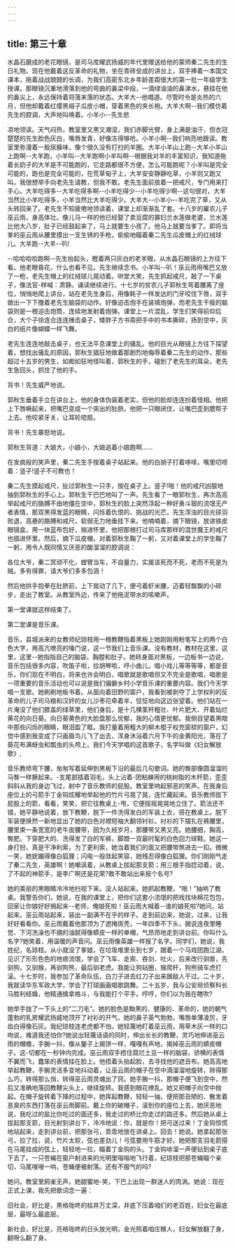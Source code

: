 ```yaml
---
---
---
```

title: 第三十章
---




水晶石磨成的老花眼镜，是司马库耀武扬威的年代里赠送给他的蒙师秦二先生的生日礼物。现在他戴着这反革命的礼物，坐在青砖垒成的讲台上，双手捧着一本国文课本，拖着战战兢兢的长调，为我们高密东北乡年龄差距很大的第一批一年级学生授课。那眼镜沉重地滑落到他的弯曲的鼻梁中段，一滴绿油油的鼻涕水，悬挂在他的鼻尖上，永远保持着将落末落的状态。大羊大--他唱道。尽管时令是炎热的六月，但他却戴着红缨黑缎子瓜皮小帽，穿着黑色的夹长袍。大羊大啊--我们模仿着先生的腔调，大声地叫唤着。小羊小--先生悲

凉地领读。天气闷热，教室里又黑又潮湿，我们赤脚光臂，身上满是油汗，但衣冠楚楚的先生脸色灰白，嘴唇发青，好像冻得够呛。小羊小啊--我们响亮地跟读。教室里弥漫着一股尿臊味，像个很久没有打扫的羊圈。大羊小羊山上跑--大羊小羊山上跑啊--大羊跑，小羊叫--大羊跑啊小羊叫啊--根据我对羊的丰富知识，我知道拖着长奶子的大羊是不可能跑的，它走路都很不方便，怎么可能跑呢？小羊叫是完全可能的，跑也是完全可能的，在荒草甸子上，大羊安安静静吃草，小羊则又跑又叫。我很想举手向老先生请教，但我不敢。老先生面前放着一把戒尺，专门用来打手心。大羊吃得多--大羊吃得多啊--小羊吃得少--小羊吃得少啊--这句很对，大羊当然比小羊吃得多，小羊当然比大羊吃得少。大羊大--小羊小--羊吃完了草，又从头转回来了。老先生不知疲倦地领读着，课堂上却渐渐乱了套。十八岁的雇农儿子巫云雨，身高体壮。像儿马一样的他已经娶了卖豆腐的寡妇兰水莲做老婆，兰水莲比他大八岁，肚子已经鼓起来了，马上就要生小孩了。他马上就要当爹了。即将当爹的巫云雨从腰里摸出一支生锈的手枪，偷偷地瞄着秦二先生瓜皮帽上的红绒球儿。大羊跑--大羊--叭!

--哈哈哈哈跑啊--先生抬起头，瞪着两只灰白的老羊眼，从水晶石眼镜的上方往下看。他老眼昏花，什么也看不见。先生继续念书。小羊叫--叭！巫云雨用嘴巴又放了一枪，老先生帽上的红绒球儿晃动着。哄堂大笑，先生抓起戒尺，敲了一下桌子，像法官-样喊：肃静。诵读继续进行。十七岁的贫农儿子郭秋生弯着腰离了座位，悄悄地爬上讲台，站在老先生身后，用像耗子一样发达的门牙咬住下唇，双手做出一下下撸着老先生脑袋的动作。好像迫击炮手在装填炮弹，而老先生干瘦的脑袋则是一根迫击炮筒，连续地发射着炮弹。课堂上一片混乱，学生们笑得前仰后合，大个子徐连合连连捶击桌子，矮胖子方书斋把手中的书本撕碎，扬到空中，灰白的纸片像蝴蝶一样飞舞。

老先生连连地敲击桌子，也无法平息课堂上的骚乱。他的目光从眼镜上方往下探望着，想找出骚乱的原因，郭秋生猖狂地做着那剧烈地侮辱着秦二先生的动作，那些超过十五岁的男生，如痴如狂地怪叫着，郭秋生的手，碰到了老先生的耳朵，老先生急回头，抓住了他的手。

背书！先生威严地说。

郭秋生垂着手立在讲台上，他的身体伪装着老实，但他的脸却连连扮着怪相。他把上下唇噘起来，把嘴巴变成一个突出的肚脐。他把一只眼闭住，让嘴巴歪到腮帮子上去。他咬紧牙关，让耳轮唿扇。

背书！先生暴怒地说。

郭秋生背道：大娘大，小娘小，大娘追着小娘跑啊……

在发疯般的笑声里，秦二先生手按着桌子站起来。他的白胡子打着哆嗦，嘴里叨唠着：竖子!竖子不可教也！

秦二先生摸起戒尺，扯过郭秋生一只手，按在桌子上。竖子!啪！他的戒尺凶狠地抽到郭秋生的手心上。郭秋生干巴巴地叫了一声。先生看了一眼郭秋生，再次高高举起戒尺的胳膊不由地僵在空中，郭秋生的脸上突然浮起一种好勇斗狠的流氓无产者表情，那双黑得发蓝的眼睛，闪烁着仇恨的、挑战的光芒。先生浑浊的目光铩羽败退，高悬的胳膊和戒尺，软弱无力地垂挂下来。他喃喃着，摘下眼镜，放进铁皮眼镜盒，用一块蓝布包好，揣进怀里，他把那根打过司马库那样的混世魔王的戒尺也插进怀里。然后，摘下瓜皮帽，对着郭秋生鞠了一躬，又对着课堂上的学生鞠了一躬，用令人既同情又厌恶的酸溜溜的腔调说：

各位大爷，秦二冥顽不化，螳臂当车，不自量力，实属该死而不死，老而不死是为贼。多有得罪，请大爷们多多包涵！

然后他拱手抱拳在肚脐前，上下晃动了几下，便弓着虾米腰，迈着轻飘飘的小碎步，走出了教室。从教室外边，传来了他拖泥带水的咳嗽声。

第一堂课就这样结束了。

第二堂课是音乐课。

音乐，县城派来的女教师纪琼枝用一根教鞭指着黑板上她刚刚用粉笔写上的两个白色大字，用高亢嘹亮的嗓门说，这一节我们上音乐课。没有教材，教材在这里，这里，这里--她指指自己的脑袋、胸膛和肚子。她转身面对黑板，一边板书一边说，音乐包括很多内容，吹笛子啦，拉胡琴啦，哼小曲儿，唱小戏儿等等等等，都是音乐，你们现在不明白，将来也许会明白，唱歌就是歌唱但又不完全是歌唱，唱歌是一项重要的音乐活动也可以说是我们偏僻乡村小学音乐课的重要内容。我们今天学唱一支歌。她刷刷地板书着。从面向着田野的窗户，我看到被剥夺了上学权利的反革命的儿子司马粮和汉奸的女儿沙枣花牵着羊，怔怔地向这边张望着。他们站在一片淹没了他们膝盖的绿草里，他们身后，是十几棵茎秆粗壮、叶片肥大、开着灿烂黄花的向日葵。向日葵黄色的大脸盘那么忧郁，我的心情更忧郁。我侧目望着黑暗中那些闪烁的眼睛，眼泪盈了眶。我打量着用粗大的柳木棍子权充窗棂的窗户，幻觉中感到我变成了只画眉鸟儿飞了出去，浑身沐浴着六月下午的金黄阳光，落在了葵花布满蚜虫和瓢虫的头颅上。我们今天学唱的这首歌子，名字叫做《妇女解放歌》,

音乐教师弯下腰，匆匆写着延伸到黑板下沿的最后几句歌词。她的臀部像圆溜溜的马臀一样撅起来。-支尾部插着羽毛，头上沾着-团粘蝉用的桃树脂的木杆箭，歪歪斜斜从我的身边飞过，射中了音乐教师的屁股。教室里响起邪恶的笑声。在我身后座位上的弓箭手丁金钩炫耀地举起他的竹片弓晃了晃，连忙藏起来。音乐教师拔下屁股上的箭，看看，笑笑，把它往教桌上-甩，它便摇摇晃晃地立住了。箭法还不错，她平静地说着，放下教鞭，脱下一件洗得发白的军装上衣，搭在教桌上。脱下军装便焕然一新地显出了她的白色对襟短袖大翻领衬衫。衬衫的下摆扎在裤腰里，腰里束一条宽宽的老牛皮腰带，因为久经岁月，那腰带又黑又亮。她腰细，胸高，臀肥。下穿肥大的、洗得发了白的军裤，脚蹬一双最时髦的白色回力球鞋。她这一身打扮，真是干净利索，为了更利索，她当着我们的面又把腰带煞进去一扣。微微一笑，她妩媚得像白狐狸；闪电一般敛起笑容，她残忍得像白狐狸。你们刚刚气走了秦二先生，英雄啊！她嘲讽着，从教桌上拔起那支箭；用三根手指捻动着，说，了不起的神箭手，是李广啊还是花荣?敢不敢站出来报个名号?

她的美丽的黑眼睛冷冷地扫视下来。没人站起来。她抓起教鞭，“啪！”抽响了教桌。我警告你们，她说，在我的课堂上，把你们这套小流氓的把戏找块棉花包包，回家让你娘好好搁起来--老师，俺娘死啦！巫云雨大喊着--谁的娘死啦?她问，站起来。巫云雨站起来，装出一副满不在乎的样子。走到前边来，她说，过来，让我好好看看你。巫云雨戴着他那顶为了遮掩斑秃，一年四季不下头，据说连夜里睡觉、下河洗澡也不摘的油腻得像蟒皮一样的单帽，气昂昂地走到讲台前。你叫什么名字?她笑着，用温暖的声音问。巫云雨像英雄一样报了名字。同学们，她说，我姓纪，名琼枝。从小就没了爹娘，在垃圾堆里长到七岁，跟着一个马戏团跑江湖，见识了形形色色的地痞流氓，学会了飞车、走索、吞剑、吐火，后来改行驯兽，先驯狗，又驯猴，再驯狗熊，最后驯老虎。我能让狗钻圈，猴爬杆，狗熊骑车虎打滚。十七岁时，我参加了革命队伍，白刀子进去红刀子出来跟敌人干过。二十岁，我就读华东军政大学，学会了打球画画唱歌跳舞。二十五岁，我与公安局侦察科长马胜利结婚，他精通擒拿格斗，与我能打个平手。哼哼，你们以为我在瞎吹?

她举手拢了一下头上的“二刀毛”。她的脸色是黝黑的、健康的、革命的，她的朝气蓬勃的乳房耀武扬威地顶开了衬衫的开气。她的鼻子英气勃勃，嘴唇单薄凌厉，牙齿白得像石灰。我纪琼枝连老虎都不怕，她轻蔑地盯着巫云雨，用草木灰一样的口吻说，难道我还怕你?她说出轻蔑话语的同时，伸出长长的教鞭，灵巧地伸进巫云雨的帽檐，手腕一抖，像从鏊子上揭饼一样，嘎嘎有声地，揭掉巫云雨的蟒皮帽子。这-切都在一秒钟内完成。巫云雨双手捂住腐烂土豆一样的脑袋，骄横的表情不翼而飞，蠢笨的表情挂在脸上。他捂着头抬起脸，去寻找他的遮丑布。她高高地举起教鞭，手腕灵活多变地抖动着，让巫云雨的帽子在空中滴溜溜地旋转，转得那么巧，转得那么俏，转得巫云雨灵魂出了窍。她手腕一抖，那帽子便飞到空中，然后又准确地落回教鞭尖头上，继续旋转。我感到眼花缭乱。她又把帽子向空中抛起。在帽子旋转着下降的过程中，她挥起教鞭，轻轻一抽，便把那丑陋的、散发着恶臭的东西打落在巫云雨脚前。戴上你的破帽子，滚到你的座位上去，她厌恶地说，我吃过的盐比你吃过的面还多，我走过的桥比你走过的路还多。然后她从桌上拔起那支箭，目光射到讲台下，冷冷地说：你，就是你！把弓送过来！丁金钩惊慌地站起来，走到讲台前，把那张弓，乖乖地放在讲桌上。回去！她说。她拿起那张弓，拉了拉，说，竹片太软，弦也差劲儿！弓弦要用牛筋才好。她把那支羽毛箭搭在马尾挂成的弦上，轻轻地一拉，瞄着丁金钩的头。丁金钩哧溜一声便钻到桌子底下去了。一只苍蝇在窗户射进来的光明里嗡嗡地飞行着，纪琼枝把那苍蝇瞄个亲切，马尾嗖嗖一响，苍蝇便被射落。还有不服气的吗?

她问。教室里鸦雀无声。她甜蜜地-笑，下巴上出现一群迷人的肉涡。她说：现在正式上课，我先把歌词念一遍：

旧社会，好比是，黑格咙咚的枯井万丈深，井底下压着咱们的老百姓，妇女在最底层，最呀么最底层。

新社会，好比是，亮格咙咚的日头放光明，金光照着咱庄稼人，妇女解放翻了身，翻呀么翻了身。